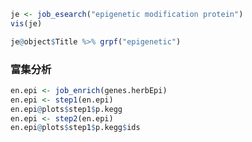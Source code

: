 

```r
je <- job_esearch("epigenetic modification protein")
vis(je)

je@object$Title %>% grpf("epigenetic")
```



### 富集分析

```r
en.epi <- job_enrich(genes.herbEpi)
en.epi <- step1(en.epi)
en.epi@plots$step1$p.kegg
en.epi <- step2(en.epi)
en.epi@plots$step1$p.kegg$ids
```

